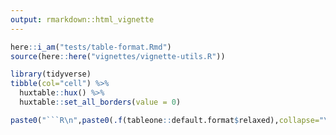 ```yaml
---
output: rmarkdown::html_vignette
---
```


```r

here::i_am("tests/table-format.Rmd")
source(here::here("vignettes/vignette-utils.R"))

library(tidyverse)
tibble(col="cell") %>% 
  huxtable::hux() %>%
  huxtable::set_all_borders(value = 0)
```

```r
paste0("```R\n",paste0(.f(tableone::default.format$relaxed),collapse="\n"),"\n```") %>% knitr::asis_output()
```
